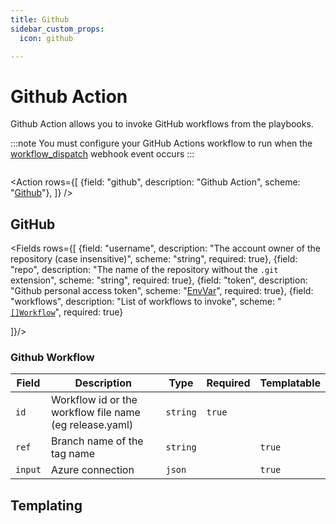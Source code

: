 ```yaml
---
title: Github
sidebar_custom_props:
  icon: github

---
```


# <Icon name="github"/> Github Action

Github Action allows you to invoke GitHub workflows from the playbooks.

:::note
You must configure your GitHub Actions workflow to run when the [workflow_dispatch](https://docs.github.com/en/webhooks/webhook-events-and-payloads#workflow_dispatch) webhook event occurs
:::

```yaml title="invoke-release-workflow.yaml"  file=<rootDir>/modules/mission-control/fixtures/playbooks/github.yaml
```

<Action rows={[
    {field: "github", description: "Github Action", scheme: "[Github](#github)"},
]} />

## GitHub

<Fields rows={[
  {field: "username", description: "The account owner of the repository (case insensitive)", scheme: "string", required: true},
  {field: "repo", description: "The name of the repository without the `.git` extension", scheme: "string", required: true},
  {field: "token", description: "Github personal access token", scheme: "[EnvVar](/reference/env-var)", required: true},
  {field: "workflows", description: "List of workflows to invoke", scheme: "[`[]Workflow`](#github-workflow)", required: true}

]}/>

### Github Workflow

| Field   | Description                                             | Type     | Required | Templatable |
| ------- | ------------------------------------------------------- | -------- | -------- | ----------- |
| `id`    | Workflow id or the workflow file name (eg release.yaml) | `string` | `true`   |             |
| `ref`   | Branch name of the tag name                             | `string` |          | `true`      |
| `input` | Azure connection                                        | `json`   |          | `true`      |

## Templating

<Templating/>
